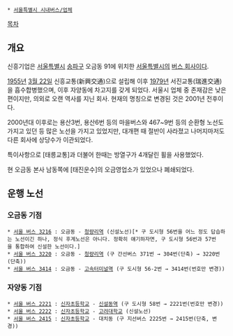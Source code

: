  * [[서울특별시 시내버스/업체]]

[[목차]]
== 개요 ==
신흥기업은 [[서울특별시]] [[송파구]] 오금동 91에 위치한 [[서울특별시]]의 [[버스 회사]]이다. 

[[1955년]] [[3월 22일]] 신흥교통(新興交通)으로 설립해 이후 [[1979년]] 서진교통(瑞進交通)을 흡수합병했으며, 이후 자양동에 차고지를 갖게 되었다. 서울시 업체 중 존재감은 낮은 편이지만, 의외로 오랜 역사를 지닌 회사. 현재의 명칭으로 변경된 것은 2001년 전후이다.

2000년대 이후로는 용산3번, 용산6번 등의 마을버스와 467~9번 등의 순환형 노선도 가지고 있던 등 많은 노선을 가지고 있었지만, 대개편 때 절반이 사라졌고 나머지마저도 다른 회사에 상당수가 이관되었다.

특이사항으로 [태릉교통]과 더불어 한때는 방열구가 4개달린 휠을 사용했었다.

현 오금동 본사 남동쪽에 [태진운수]의 오금영업소가 있었으나 폐쇄되었다.
== 운행 노선 ==
=== 오금동 기점 ===
 * [[서울 버스 3216]] : 오금동 - [[청량리역]] (신설노선)[* 구 도시형 56번을 어느 정도 답습하는 노선이긴 하나, 정식 후계노선은 아니다. 정확히 얘기하자면, 구 도시형 56번과 57번을 통합하여 신설한 노선이다.]
 * [[서울 버스 3220]] : 오금동 - [[청량리역]] (구 간선버스 371번 → 304번(단축) → 3220번(단축))
 * [[서울 버스 3414]] : 오금동 - [[고속터미널역]] (구 도시형 56-2번 → 3414번(번호만 변경))

=== 자양동 기점 ===
 * [[서울 버스 2221]] : [[신자초등학교]] - [[신설동역]] (구 도시형 58번 → 2221번(번호만 변경))
 * [[서울 버스 2222]] : [[신자초등학교]] - [[고려대학교]] (신설노선)
 * [[서울 버스 2415]] : [[신자초등학교]] - 대치동 (구 지선버스 2225번 → 2415번(단축, 변경))
